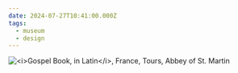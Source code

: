 ```yaml
---
date: 2024-07-27T10:41:00.000Z
tags:
  - museum
  - design
---
```

![](../../assets/art/20240727-IMG_9800.jpg "<i>Gospel Book, in Latin</i>, France, Tours, Abbey of St. Martin")